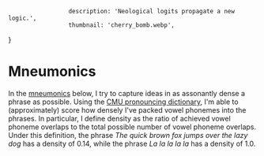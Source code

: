 
                     description: 'Neological logits propagate a new logic.',
                     thumbnail: 'cherry_bomb.webp',
}

# Mneumonics
In the [mneumonics](https://en.wikipedia.org/wiki/Mnemonic) below, I try to capture ideas in as assonantly dense a phrase as possible.
Using the [CMU pronouncing dictionary](http://www.speech.cs.cmu.edu/cgi-bin/cmudict), I'm able to (approximately) score how densely I've packed vowel phonemes into the phrases.
In particular, I define density as the ratio of achieved vowel phoneme overlaps to the total possible number of vowel phoneme overlaps.
Under this definition, the phrase _The quick brown fox jumps over the lazy dog_ has a density of 0.14, while the phrase _La la la la la_ has a density of 1.0.

<ResonantDensity text="Inaction is an action."/>
<ResonantDensity text="Neological logits prop up a new logic."/>
<ResonantDensity text="Positing self star locks id in an arm bar."/>
<ResonantDensity text="Rigid systems lack the magic. Seek the patterns in the static."/>
<ResonantDensity text="Utils: Who tills? YOU till!"/>
<ResonantDensity text="Relative perceptions of the time commodity cause dishonest tardiness constantly."/>
<ResonantDensity text="Default position: existence is imposition."/>
<ResonantDensity text="Opulence often opts for profit."/>
<ResonantDensity text="Oligopoly? Honestly not for me. It's gotta be all of us steering this probably."/>
<ResonantDensity text="Pass on a salary! Hack haphazard gadgetry!"/>
<ResonantDensity text="A man manifesting a plan: sans manifesto."/>